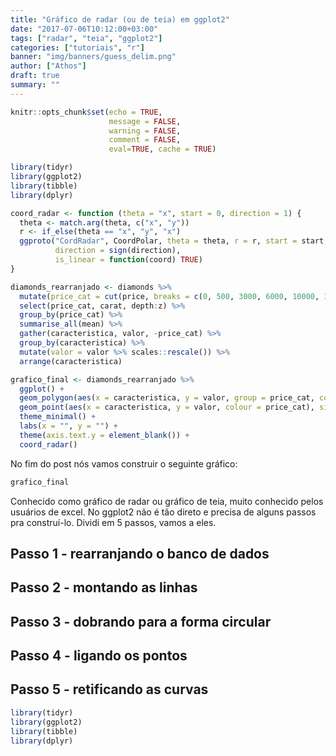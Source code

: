 ```yaml
---
title: "Gráfico de radar (ou de teia) em ggplot2"
date: "2017-07-06T10:12:00+03:00"
tags: ["radar", "teia", "ggplot2"]
categories: ["tutoriais", "r"]
banner: "img/banners/guess_delim.png"
author: ["Athos"]
draft: true
summary: ""
---
```

  
```r
knitr::opts_chunk$set(echo = TRUE, 
                      message = FALSE, 
                      warning = FALSE, 
                      comment = FALSE,
                      eval=TRUE, cache = TRUE)
```

```r
library(tidyr)
library(ggplot2)
library(tibble)
library(dplyr)
```

```r
coord_radar <- function (theta = "x", start = 0, direction = 1) {
  theta <- match.arg(theta, c("x", "y"))
  r <- if_else(theta == "x", "y", "x")
  ggproto("CordRadar", CoordPolar, theta = theta, r = r, start = start, 
          direction = sign(direction),
          is_linear = function(coord) TRUE)
}

diamonds_rearranjado <- diamonds %>%
  mutate(price_cat = cut(price, breaks = c(0, 500, 3000, 6000, 10000, 16000, Inf), labels = c("a. Até $500", "b. de $500 a $3000", "c. de $3000 a $6000", "d. de $6000 a $10000", "e. de $10000 a $16000", "f. $16000 ou mais"))) %>%
  select(price_cat, carat, depth:z) %>%
  group_by(price_cat) %>%
  summarise_all(mean) %>%
  gather(caracteristica, valor, -price_cat) %>%
  group_by(caracteristica) %>%
  mutate(valor = valor %>% scales::rescale()) %>%
  arrange(caracteristica)

grafico_final <- diamonds_rearranjado %>%
  ggplot() +
  geom_polygon(aes(x = caracteristica, y = valor, group = price_cat, colour = price_cat), fill = "transparent") +
  geom_point(aes(x = caracteristica, y = valor, colour = price_cat), size = 4) +
  theme_minimal() +
  labs(x = "", y = "") +
  theme(axis.text.y = element_blank()) +
  coord_radar()
```


No fim do post nós vamos construir o seguinte gráfico:

```r
grafico_final
```

Conhecido como gráfico de radar ou gráfico de teia, muito conhecido pelos usuários de excel. No ggplot2 não é tão direto e precisa de alguns passos pra construí-lo. Dividi em 5 passos, vamos a eles.

## Passo 1 - rearranjando o banco de dados

## Passo 2 - montando as linhas

## Passo 3 - dobrando para a forma circular

## Passo 4 - ligando os pontos

## Passo 5 - retificando as curvas



```r
library(tidyr)
library(ggplot2)
library(tibble)
library(dplyr)
```

